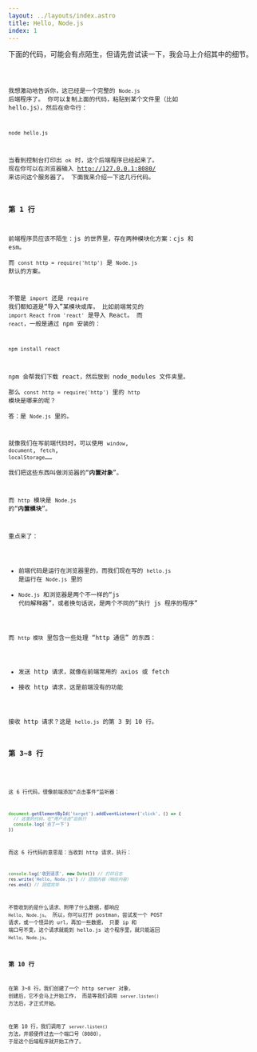 ```yaml
---
layout: ../layouts/index.astro
title: Hello, Node.js
index: 1
---
```



下面的代码，可能会有点陌生，但请先尝试读一下，我会马上介绍其中的细节。

<Code code={demo_code} lang='js' title='hello.js' showLineNumbers />

我想激动地告诉你，这已经是一个完整的 `Node.js` 后端程序了。
你可以复制上面的代码，粘贴到某个文件里（比如 hello.js），然后在命令行：

``` bash showLineNumbers=false
node hello.js
```

当看到控制台打印出 `ok` 时，这个后端程序已经起来了。
现在你可以在浏览器输入 http://127.0.0.1:8080/ 来访问这个服务器了。
下面我来介绍一下这几行代码。

### 第 1 行
前端程序员应该不陌生：js 的世界里，存在两种模块化方案：cjs 和 esm。  
而 `const http = require('http')` 是 `Node.js` 默认的方案。

不管是 `import` 还是 `require` 我们都知道是“导入”某模块或库，
比如前端常见的 `import React from 'react'` 是导入 React。
而 `react`，一般是通过 npm 安装的：

``` bash showLineNumbers=false
npm install react
```

npm 会帮我们下载 react，然后放到 node_modules 文件夹里。  
那么 `const http = require('http')` 里的 `http` 模块是哪来的呢？  
答：是 `Node.js` 里的。

就像我们在写前端代码时，可以使用 `window`, `document`, `fetch`, `localStorage`……  
我们把这些东西叫做浏览器的“**内置对象**”。  

而 `http` 模块是 `Node.js` 的“**内置模块**”。  

重点来了：
+ 前端代码是运行在浏览器里的，而我们现在写的 `hello.js` 是运行在 `Node.js` 里的
+ `Node.js` 和浏览器是两个不一样的“js 代码解释器”，或者换句话说，是两个不同的“执行 js 程序的程序”

而 `http 模块` 里包含一些处理 “http 通信” 的东西：
+ 发送 http 请求，就像在前端常用的 axios 或 fetch
+ 接收 http 请求，这是前端没有的功能

接收 http 请求？这是 `hello.js` 的第 3 到 10 行。

### 第 3~8 行
<Code code={demo_code} lang='js' title='hello.js' showLineNumbers mark={[3,4,5,6,7,8]} />

这 6 行代码，很像前端添加“点击事件”监听器：
``` js
document.getElementById('target').addEventListener('click', () => {
  // 这里的代码，在“用户点击”后执行
  console.log('点了一下')
})
```
而这 6 行代码的意思是：当收到 http 请求，执行：
``` js
console.log('收到请求', new Date()) // 打印日志
res.write('Hello, Node.js') // 回信内容（响应内容）
res.end() // 回信完毕
```

不管收到的是什么请求、附带了什么数据，都响应 `Hello, Node.js`。
所以，你可以打开 postman，尝试发一个 POST 请求，或一个怪异的 url，再加一些数据，
只要 ip 和 端口号不变，这个请求就能到 hello.js 这个程序里，就只能返回 `Hello, Node.js`。

### 第 10 行
在第 3~8 行，我们创建了一个 http server 对象，
创建后，它不会马上开始工作，
而是等我们调用 `server.listen()` 方法后，才正式开始。

在第 10 行，我们调用了 `server.listen()` 方法，并顺便传过去一个端口号（8080），
于是这个后端程序就开始工作了。
